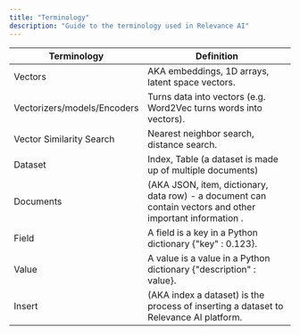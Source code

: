 ```yaml
---
title: "Terminology"
description: "Guide to the terminology used in Relevance AI"
---
```


| **Terminology**             | **Definition**                                                                                            |
| --------------------------- | --------------------------------------------------------------------------------------------------------- |
| Vectors                     | AKA embeddings, 1D arrays, latent space vectors.                                                          |
| Vectorizers/models/Encoders | Turns data into vectors (e.g. Word2Vec turns words into vectors).                                         |
| Vector Similarity Search    | Nearest neighbor search, distance search.                                                                 |
| Dataset                     | Index, Table (a dataset is made up of multiple documents)                                                 |
| Documents                   | (AKA JSON, item, dictionary, data row) - a document can contain vectors and other important information . |
| Field                       | A field is a key in a Python dictionary {"key" : 0.123}.                                                  |
| Value                       | A value is a value in a Python dictionary {"description" : value}.                                        |
| Insert                      | (AKA index a dataset) is the process of inserting a dataset to Relevance AI platform.                     |